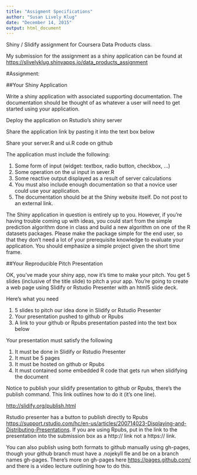 ```yaml
---
title: "Assigment Specifications"
author: "Susan Lively Klug"
date: "December 14, 2015"
output: html_document
---
```


Shiny / Slidify assignment for Coursera Data Products class.

My submission for the assignment as a shiny application can be found at <https://slivelyklug.shinyapps.io/data_products_assignment>

#Assignment:

##Your Shiny Application

Write a shiny application with associated supporting documentation. The documentation should be thought of as whatever a user will need to get started using your application.

Deploy the application on Rstudio's shiny server

Share the application link by pasting it into the text box below

Share your server.R and ui.R code on github

The application must include the following:

1. Some form of input (widget: textbox, radio button, checkbox, ...)
2. Some operation on the ui input in sever.R
3. Some reactive output displayed as a result of server calculations
4. You must also include enough documentation so that a novice user could use your application.
5. The documentation should be at the Shiny website itself. Do not post to an external link.

The Shiny application in question is entirely up to you. However, if you're having trouble coming up with ideas, you could start from the simple prediction algorithm done in class and build a new algorithm on one of the R datasets packages. Please make the package simple for the end user, so that they don't need a lot of your prerequisite knowledge to evaluate your application. You should emphasize a simple project given the short time frame.  

##Your Reproducible Pitch Presentation

OK, you've made your shiny app, now it's time to make your pitch. You get 5 slides (inclusive of the title slide)  to pitch a your app. You're going to create a web page using Slidify or Rstudio Presenter with an html5 slide deck.

Here's what you need

1. 5 slides to pitch our idea done in Slidify or Rstudio Presenter
2. Your presentation pushed to github or Rpubs
3. A link to your github or Rpubs presentation pasted into the text box below

Your presentation must satisfy the following

1. It must be done in Slidify or Rstudio Presenter
2. It must be 5 pages
3. It must be hosted on github or Rpubs
4. It must contained some embedded R code that gets run when slidifying the document

Notice to publish your slidify presentation to github or Rpubs, there's the publish command. This link outlines how to do it (it's one line). 

<http://slidify.org/publish.html>


Rstudio presenter has a button to publish directly to Rpubs <https://support.rstudio.com/hc/en-us/articles/200714023-Displaying-and-Distributing-Presentations>. If you are using Rpubs, put in the link to the presentation into the submission box as a http:// link not a https:// link.


You can also publish using both formats to github manually using gh-pages, though your github branch must have a .nojekyll fle and be on a branch names gh-pages. There's more on gh-pages here <https://pages.github.com/>  and there is a video lecture outlining how to do this.
